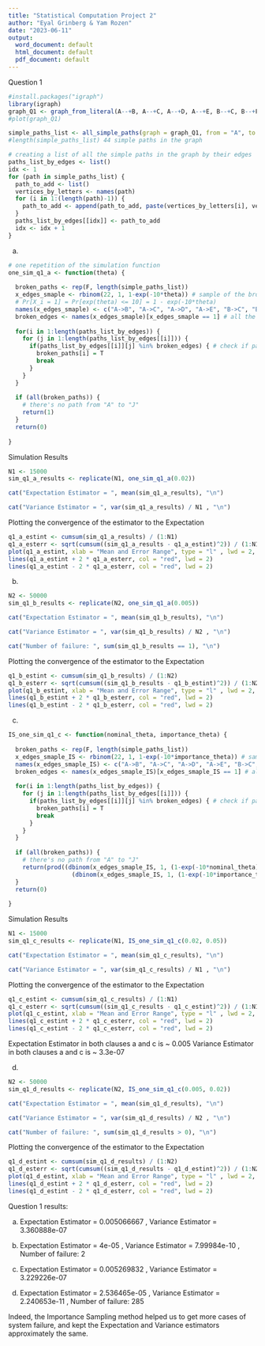```yaml
---
title: "Statistical Computation Project 2"
author: "Eyal Grinberg & Yam Rozen"
date: "2023-06-11"
output:
  word_document: default
  html_document: default
  pdf_document: default
---
```


Question 1

```r
#install.packages("igraph")
library(igraph)
graph_Q1 <- graph_from_literal(A--+B, A--+C, A--+D, A--+E, B--+C, B--+F, C--+D, C--+F, C--+G, C--+H, D--+E, D--+G, D--+H, D--+I, E--+I, F--+G, F--+J, G--+H, G--+J, H--+I, H--+J, I--+J)
#plot(graph_Q1)
```

```r
simple_paths_list <- all_simple_paths(graph = graph_Q1, from = "A", to = "J")
#length(simple_paths_list) 44 simple paths in the graph
```

```r
# creating a list of all the simple paths in the graph by their edges
paths_list_by_edges <- list()
idx <- 1
for (path in simple_paths_list) {
  path_to_add <- list()
  vertices_by_letters <- names(path)
  for (i in 1:(length(path)-1)) {
    path_to_add <- append(path_to_add, paste(vertices_by_letters[i], vertices_by_letters[i+1], sep = "->"))
  }
  paths_list_by_edges[[idx]] <- path_to_add
  idx <- idx + 1
}
```

a.
```r
# one repetition of the simulation function
one_sim_q1_a <- function(theta) {
  
  broken_paths <- rep(F, length(simple_paths_list)) 
  x_edges_smaple <- rbinom(22, 1, 1-exp(-10*theta)) # sample of the broken edges
  # Pr[X_i = 1] = Pr[exp(theta) <= 10] = 1 - exp(-10*theta)
  names(x_edges_smaple) <- c("A->B", "A->C", "A->D", "A->E", "B->C", "B->F", "C->D", "C->F", "C->G", "C->H", "D->E", "D->G", "D->H", "D->I", "E->I", "F->G", "F->J", "G->H", "G->J", "H->I", "H->J", "I->J")
  broken_edges <- names(x_edges_smaple)[x_edges_smaple == 1] # all the broken edges
  
  for(i in 1:length(paths_list_by_edges)) {
    for (j in 1:length(paths_list_by_edges[[i]])) {
      if(paths_list_by_edges[[i]][j] %in% broken_edges) { # check if path is broken
        broken_paths[i] = T
        break
      }
    }
  }
  
  if (all(broken_paths)) { 
    # there's no path from "A" to "J"
    return(1)
  }
  return(0)
  
}
```

Simulation Results
```r
N1 <- 15000
sim_q1_a_results <- replicate(N1, one_sim_q1_a(0.02))
```

```r
cat("Expectation Estimator = ", mean(sim_q1_a_results), "\n")
```

```r
cat("Variance Estimator = ", var(sim_q1_a_results) / N1 , "\n")
```


Plotting the convergence of the estimator to the Expectation
```r
q1_a_estint <- cumsum(sim_q1_a_results) / (1:N1)
q1_a_esterr <- sqrt(cumsum((sim_q1_a_results - q1_a_estint)^2)) / (1:N1)
plot(q1_a_estint, xlab = "Mean and Error Range", type = "l" , lwd = 2, ylim = mean(sim_q1_a_results)+70*c(-q1_a_esterr[N1],q1_a_esterr[N1]))
lines(q1_a_estint + 2 * q1_a_esterr, col = "red", lwd = 2)
lines(q1_a_estint - 2 * q1_a_esterr, col = "red", lwd = 2)
```

b.
```r
N2 <- 50000
sim_q1_b_results <- replicate(N2, one_sim_q1_a(0.005))
```

```r
cat("Expectation Estimator = ", mean(sim_q1_b_results), "\n")
```
```r
cat("Variance Estimator = ", var(sim_q1_b_results) / N2 , "\n")
```
```r
cat("Number of failure: ", sum(sim_q1_b_results == 1), "\n")
```

Plotting the convergence of the estimator to the Expectation
```r
q1_b_estint <- cumsum(sim_q1_b_results) / (1:N2)
q1_b_esterr <- sqrt(cumsum((sim_q1_b_results - q1_b_estint)^2)) / (1:N2)
plot(q1_b_estint, xlab = "Mean and Error Range", type = "l" , lwd = 2, ylim = mean(sim_q1_b_results)+70*c(-q1_b_esterr[N2],q1_b_esterr[N2]))
lines(q1_b_estint + 2 * q1_b_esterr, col = "red", lwd = 2)
lines(q1_b_estint - 2 * q1_b_esterr, col = "red", lwd = 2)
```


c.
```r
IS_one_sim_q1_c <- function(nominal_theta, importance_theta) {
  
  broken_paths <- rep(F, length(simple_paths_list)) 
  x_edges_smaple_IS <- rbinom(22, 1, 1-exp(-10*importance_theta)) # sample of the broken edges
  names(x_edges_smaple_IS) <- c("A->B", "A->C", "A->D", "A->E", "B->C", "B->F", "C->D", "C->F", "C->G", "C->H", "D->E", "D->G", "D->H", "D->I", "E->I", "F->G", "F->J", "G->H", "G->J", "H->I", "H->J", "I->J")
  broken_edges <- names(x_edges_smaple_IS)[x_edges_smaple_IS == 1] # all the broken edges
  
  for(i in 1:length(paths_list_by_edges)) {
    for (j in 1:length(paths_list_by_edges[[i]])) {
      if(paths_list_by_edges[[i]][j] %in% broken_edges) { # check if path is broken
        broken_paths[i] = T
        break
      }
    }
  }
  
  if (all(broken_paths)) { 
    # there's no path from "A" to "J"
    return(prod((dbinom(x_edges_smaple_IS, 1, (1-exp(-10*nominal_theta))))/
                  (dbinom(x_edges_smaple_IS, 1, (1-exp(-10*importance_theta))))))
  }
  return(0)  
  
}
```

Simulation Results
```r
N1 <- 15000
sim_q1_c_results <- replicate(N1, IS_one_sim_q1_c(0.02, 0.05))
```

```r
cat("Expectation Estimator = ", mean(sim_q1_c_results), "\n")
```

```r
cat("Variance Estimator = ", var(sim_q1_c_results) / N1 , "\n")
```


Plotting the convergence of the estimator to the Expectation
```r
q1_c_estint <- cumsum(sim_q1_c_results) / (1:N1)
q1_c_esterr <- sqrt(cumsum((sim_q1_c_results - q1_c_estint)^2)) / (1:N1)
plot(q1_c_estint, xlab = "Mean and Error Range", type = "l" , lwd = 2, ylim = mean(sim_q1_c_results)+70*c(-q1_c_esterr[N1],q1_c_esterr[N1]))
lines(q1_c_estint + 2 * q1_c_esterr, col = "red", lwd = 2)
lines(q1_c_estint - 2 * q1_c_esterr, col = "red", lwd = 2)
```

Expectation Estimator in both clauses a and c is ~ 0.005
Variance Estimator in both clauses a and c is ~ 3.3e-07


d.
```r
N2 <- 50000
sim_q1_d_results <- replicate(N2, IS_one_sim_q1_c(0.005, 0.02))
```

```r
cat("Expectation Estimator = ", mean(sim_q1_d_results), "\n")
```

```r
cat("Variance Estimator = ", var(sim_q1_d_results) / N2 , "\n")
```

```r
cat("Number of failure: ", sum(sim_q1_d_results > 0), "\n")
```

Plotting the convergence of the estimator to the Expectation
```r
q1_d_estint <- cumsum(sim_q1_d_results) / (1:N2)
q1_d_esterr <- sqrt(cumsum((sim_q1_d_results - q1_d_estint)^2)) / (1:N2)
plot(q1_d_estint, xlab = "Mean and Error Range", type = "l" , lwd = 2, ylim = mean(sim_q1_d_results)+70*c(-q1_d_esterr[N2],q1_d_esterr[N2]))
lines(q1_d_estint + 2 * q1_d_esterr, col = "red", lwd = 2)
lines(q1_d_estint - 2 * q1_d_esterr, col = "red", lwd = 2)
```


Question 1 results:

a. Expectation Estimator = 0.005066667 , Variance Estimator = 3.360888e-07 

b. Expectation Estimator = 4e-05 , Variance Estimator = 7.99984e-10 , Number of failure: 2 

c. Expectation Estimator = 0.005269832 , Variance Estimator = 3.229226e-07 

d. Expectation Estimator = 2.536465e-05 , Variance Estimator = 2.240653e-11 , Number of failure: 285 

Indeed, the Importance Sampling method helped us to get more cases of system failure, and kept the Expectation and Variance estimators approximately the same.
